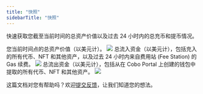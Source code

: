 ```yaml
---
title: "快照"
sidebarTitle: "快照"
---
```


快速获取您截至当前时间的总资产价值以及过去 24 小时内的总充币和提币情况。

<Tabs>
  <Tab title="总资产">
    您当前时间点的总资产价值（以美元计）。
    <img src="/cn/images/dashboard/total-assets.svg" className="screenshot_modal"/>
  </Tab>
  <Tab title="充币总计">
    总流入资金（以美元计），包括充入的所有代币、NFT 和其他资产，以及过去 24 小时内来自费用站 (Fee Station) 的 Gas 续费。
    <img src="/cn/images/dashboard/total-deposits.svg" className="screenshot_modal"/>
  </Tab>
  <Tab title="提币总计">
    总流出资金（以美元计），包括从在 Cobo Portal 上创建的钱包中提取的所有代币、NFT 和其他资产。
    <img src="/cn/images/dashboard/total-withdrawals.svg" className="screenshot_modal"/>
  </Tab>
</Tabs>


<Tip>这篇文档对您有帮助吗？欢迎[提交反馈](https://forms.zohopublic.com/cobo/form/DocumentFeedbackForm/formperma/QvLOhxJv1_JMsJ-1dleZ8Itb_7rzN-LtgvsDdxosoVI)，让我们知道您的想法。</Tip>